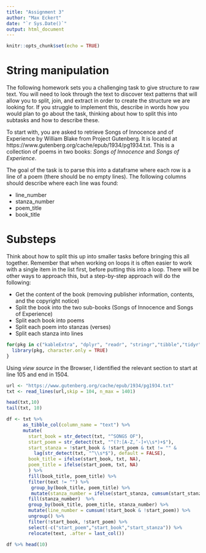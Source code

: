 ```yaml
---
title: "Assignment 3"
author: "Max Eckert"
date: "`r Sys.Date()`"
output: html_document
---
```


```r
knitr::opts_chunk$set(echo = TRUE)
```

# String manipulation

The following homework sets you a challenging task to give structure to raw text. You will need to look through the text to discover text patterns that will allow you to split, join, and extract in order to create the structure we are looking for. If you struggle to implement this, describe in words how you would plan to go about the task, thinking about how to split this into subtasks and how to describe these. 

To start with, you are asked to retrieve Songs of Innocence and of Experience by William Blake from Project Gutenberg. It is located at https://www.gutenberg.org/cache/epub/1934/pg1934.txt. This is a collection of
poems in two books: *Songs of Innocence* and *Songs of Experience*.

The goal of the task is to parse this into a dataframe where each row is a line of a poem (there should be no empty lines). The following columns should describe where each line was found:

- line_number
- stanza_number
- poem_title
- book_title

# Substeps

Think about how to split this up into smaller tasks before bringing this all together. Remember that when working on loops it is often easier to work with a single item in the list first, before putting this into a loop. There will be other ways to approach this, but a step-by-step approach will do the following:

- Get the content of the book (removing publisher information, contents, and the copyright notice)
- Split the book into the two sub-books (Songs of Innocence and Songs of Experience)
- Split each book into poems
- Split each poem into stanzas (verses)
- Split each stanza into lines

```r
for(pkg in c("kableExtra", "dplyr", "readr", "stringr","tibble","tidyr")){
  library(pkg, character.only = TRUE)
}
```
Using _view source_ in the Browser, I identified the relevant section to start at line 105 and end in 1504.

```r
url <- "https://www.gutenberg.org/cache/epub/1934/pg1934.txt"
txt <- read_lines(url,skip = 104, n_max = 1401)
```

```r
head(txt,10)
tail(txt, 10)
```

```r
df <- txt %>% 
      as_tibble_col(column_name = "text") %>% 
      mutate(
        start_book = str_detect(txt, "^SONGS OF"),
        start_poem = str_detect(txt, "^(?:[A-Z,’-]+\\s*)+$"),
        start_stanza = !start_book & !start_poem & txt != "" &
          lag(str_detect(txt, "^\\s*$"), default = FALSE),
        book_title = ifelse(start_book, txt, NA),
        poem_title = ifelse(start_poem, txt, NA)
        ) %>% 
        fill(book_title, poem_title) %>%  
        filter(text != "") %>%  
         group_by(book_title, poem_title) %>%  
         mutate(stanza_number = ifelse(start_stanza, cumsum(start_stanza), NA)) %>%  
        fill(stanza_number)  %>% 
        group_by(book_title, poem_title, stanza_number) %>%  
        mutate(line_number = cumsum(!start_book & !start_poem)) %>%  
        ungroup() %>% 
        filter(!start_book, !start_poem) %>%  
        select(-c("start_poem","start_book","start_stanza")) %>%   
        relocate(text, .after = last_col()) 
```

```r
df %>% head(10) 
```



